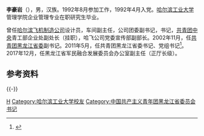 '''李豪岩'''（{{bd|1971年|3月||catIdx=Li李}}），男，汉族。1992年8月参加工作，1992年4月入党。[[哈尔滨工业大学|哈尔滨工业大学]]管理学院企业管理专业在职研究生毕业。

曾任[[哈尔滨飞机制造公司|哈尔滨飞机制造公司]]设计员，车间副主任，公司团委副书记，书记，[[中国共产主义青年团中央委员会|共青团中央]]青工部企业处副处长（挂职），哈飞公司党委宣传部副部长。2002年11月，任[[共青团黑龙江省委|共青团黑龙江省委]]副书记。2011年5月，任共青团黑龙江省委书记、党组书记<ref>{{cite web|url=http://district.ce.cn/newarea/sddy/201305/15/t20130515_24383774.shtml|title=李豪岩当选黑龙江团省委书记|publisher=中国经济网|accessdate=2016-10-08|archive-date=2020-07-02|archive-url=https://web.archive.org/web/20200702155410/http://district.ce.cn/newarea/sddy/201305/15/t20130515_24383774.shtml|dead-url=no}}</ref>。2017年12月，任黑龙江省军民融合发展委员会办公室副主任（正厅长级）。

== 参考资料 ==
{{reflist}}

{{-}}
{{start box}}
{{s-civ}}
{{s-before|[[张恩亮|张恩亮]]}}
{{s-title|[[中国共产主义青年团黑龙江省委员会|中国共产主义青年团黑龙江省委员会]]书记|2011年5月－2017年12月}}
{{s-after|[[苑芳江|苑芳江]]}}
{{end box}}

{{各省级行政区团委书记}}

{{DEFAULTSORT:Li李}}
[[Category:李姓|H]]
[[Category:哈尔滨工业大学校友|Category:哈尔滨工业大学校友]]
[[Category:中国共产主义青年团黑龙江省委员会书记|Category:中国共产主义青年团黑龙江省委员会书记]]